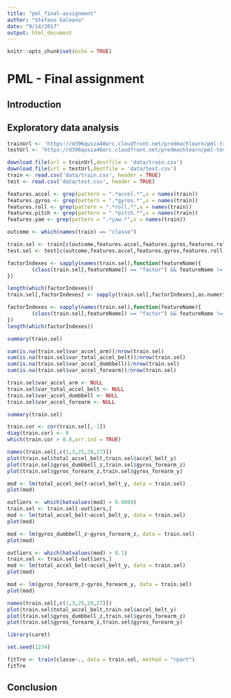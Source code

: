 ```yaml
---
title: "pml_final-assignment"
author: "Stefano Galeano"
date: "9/14/2017"
output: html_document
---
```



```r
knitr::opts_chunk$set(echo = TRUE)
```

# PML - Final assignment

## Introduction

## Exploratory data analysis

```r
trainUrl <- 'https://d396qusza40orc.cloudfront.net/predmachlearn/pml-training.csv'
testUrl <- 'https://d396qusza40orc.cloudfront.net/predmachlearn/pml-testing.csv'

download.file(url = trainUrl,destfile = 'data/train.csv')
download.file(url = testUrl,destfile = 'data/test.csv')
train <- read.csv('data/train.csv', header = TRUE)
test <- read.csv('data/test.csv', header = TRUE)
```

```r
features.accel <- grep(pattern = ".*accel.*",x = names(train))
features.gyros <- grep(pattern = ".*gyros.*",x = names(train))
features.roll <- grep(pattern = ".*roll.*",x = names(train))
features.pitch <- grep(pattern = ".*pitch.*",x = names(train))
features.yam <- grep(pattern = ".*yaw.*",x = names(train))

outcome <- which(names(train) == "classe")

train.sel <- train[c(outcome,features.accel,features.gyros,features.roll,features.pitch,features.yam)]
test.sel <- test[c(outcome,features.accel,features.gyros,features.roll,features.pitch,features.yam)]
```

```r
factorIndexes <- sapply(names(train.sel),function(featureName){
        (class(train.sel[,featureName]) == "factor") && featureName != "class"
})

length(which(factorIndexes))
train.sel[,factorIndexes] <- sapply(train.sel[,factorIndexes],as.numeric)

factorIndexes <- sapply(names(train.sel),function(featureName){
        (class(train.sel[,featureName]) == "factor") && featureName != "class"
})
length(which(factorIndexes))
```
```r
summary(train.sel)

sum(is.na(train.sel$var_accel_arm))/nrow(train.sel)
sum(is.na(train.sel$var_total_accel_belt))/nrow(train.sel)
sum(is.na(train.sel$var_accel_dumbbell))/nrow(train.sel)
sum(is.na(train.sel$var_accel_forearm))/nrow(train.sel)

train.sel$var_accel_arm <- NULL
train.sel$var_total_accel_belt <- NULL
train.sel$var_accel_dumbbell <- NULL
train.sel$var_accel_forearm <- NULL

summary(train.sel)
```

```r
train.cor <- cor(train.sel[,-1])
diag(train.cor) <- 0
which(train.cor > 0.8,arr.ind = TRUE)
```

```r
names(train.sel[,c(1,3,25,28,27)])
plot(train.sel$total_accel_belt,train.sel$accel_belt_y)
plot(train.sel$gyros_dumbbell_z,train.sel$gyros_forearm_z)
plot(train.sel$gyros_forearm_z,train.sel$gyros_forearm_y)
```

```r
mod <- lm(total_accel_belt~accel_belt_y, data = train.sel)
plot(mod)

outliers <- which(hatvalues(mod) > 0.0004)
train.sel <- train.sel[-outliers,]
mod <- lm(total_accel_belt~accel_belt_y, data = train.sel)
plot(mod)
```

```r
mod <- lm(gyros_dumbbell_z~gyros_forearm_z, data = train.sel)
plot(mod)

outliers <- which(hatvalues(mod) > 0.1)
train.sel <- train.sel[-outliers,]
mod <- lm(total_accel_belt~accel_belt_y, data = train.sel)
plot(mod)
```

```r
mod <- lm(gyros_forearm_z~gyros_forearm_y, data = train.sel)
plot(mod)
```

```r
names(train.sel[,c(1,3,25,28,27)])
plot(train.sel$total_accel_belt,train.sel$accel_belt_y)
plot(train.sel$gyros_dumbbell_z,train.sel$gyros_forearm_z)
plot(train.sel$gyros_forearm_z,train.sel$gyros_forearm_y)
```

```r
library(caret)

set.seed(1234)

fitTre <- train(classe~., data = train.sel, method = "rpart")
fitTre
```
## Conclusion
